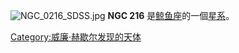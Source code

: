 {{NGCInfoBox|NGCID=NGC 216|發現者=弗里德里希·威廉·赫歇爾|發現日期=1784年12月9日|其他編號=ESO 540-15,MCG -4-2-35,HARO 13|曆元=J2000.0|赤經=41分27.1秒|赤緯=-21°2'43"|星座=鲸鱼座|星體=星系|星等=12.7|表面亮度=|藍等=13.7}}
[[File:NGC_0216_SDSS.jpg|thumb]]
'''NGC 216''' 是[[鲸鱼座|鲸鱼座]]的一個[[星系|星系]]。

{{星系小作品}}
{{NGCReference|216}}
{{Catalogs|NGC=216}}

[[Category:威廉·赫歇尔发现的天体|Category:威廉·赫歇尔发现的天体]]